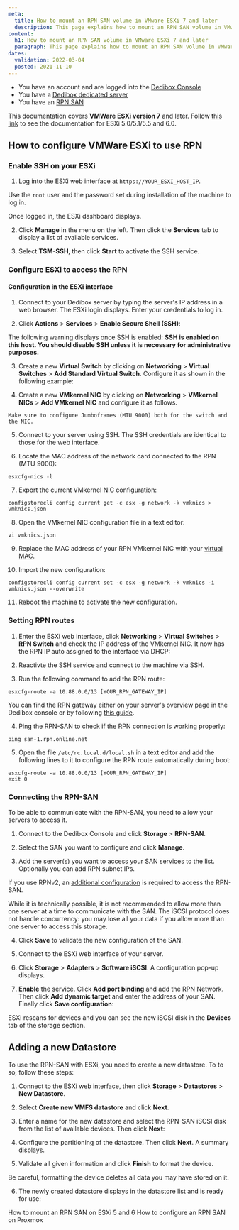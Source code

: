 ```yaml
---
meta:
  title: How to mount an RPN SAN volume in VMware ESXi 7 and later
  description: This page explains how to mount an RPN SAN volume in VMware ESXi 7 and later
content:
  h1: How to mount an RPN SAN volume in VMware ESXi 7 and later
  paragraph: This page explains how to mount an RPN SAN volume in VMware ESXi 7 and later
dates:
  validation: 2022-03-04
  posted: 2021-11-10
---
```


<Message type="requirement">

* You have an account and are logged into the [Dedibox Console](https://console.online.net)
* You have a [Dedibox dedicated server](https://www.scaleway.com/en/dedibox/)
* You have an [RPN SAN](https://www.scaleway.com/en/dedibox/storage/rpn-san/) 

</Message>

<Message type="important">

This documentation covers **VMWare ESXi version 7** and later. Follow [this link](/dedibox-network/rpn/how-to/use-rpn-san-esxi/) to see the documentation for ESXi 5.0/5.1/5.5 and 6.0.

</Message>

## How to configure VMWare ESXi to use RPN

### Enable SSH on your ESXi

1. Log into the ESXi web interface at `https://YOUR_ESXI_HOST_IP`.

  <Message type="tip">

  Use the `root` user and the password set during installation of the machine to log in. 

  </Message>

  Once logged in, the ESXi dashboard displays.

  <Lightbox src="scaleway-esxi7-dashboard.webp" alt="" />

2. Click **Manage** in the menu on the left. Then click the **Services** tab to display a list of available services.

3. Select **TSM-SSH**, then click **Start** to activate the SSH service. 

  <Lightbox src="scaleway-esxi7-ssh.webp" alt="" />



### Configure ESXi to access the RPN

#### Configuration in the ESXi interface

1. Connect to your Dedibox server by typing the server's IP address in a web browser. The ESXi login displays. Enter your credentials to log in.

2. Click **Actions** > **Services** > **Enable Secure Shell (SSH)**:

  <Lightbox src="scaleway-enable_ssh.webp" width="600" alt="" />

  The following warning displays once SSH is enabled: **SSH is enabled on this host. You should disable SSH unless it is necessary for administrative purposes.**

3. Create a new **Virtual Switch** by clicking on **Networking** > **Virtual Switches** > **Add Standard Virtual Switch**. Configure it as shown in the following example:

  <Lightbox src="scaleway-rpn_switch.webp" width="400" alt="" />

4. Create a new **VMkernel NIC** by clicking on **Networking** > **VMkernel NICs** > **Add VMkernel NIC** and configure it as follows. 

  <Lightbox src="scaleway-vmkernel_nic.webp" width="400" alt="" />

  <Message type="note">
    
    Make sure to configure Jumboframes (MTU 9000) both for the switch and the NIC.

  </Message>

5. Connect to your server using SSH. The SSH credentials are identical to those for the web interface.

6. Locate the MAC address of the network card connected to the RPN (MTU 9000):
  ```
  esxcfg-nics -l
  ```

7. Export the current VMkernel NIC configuration:
  ```
  configstorecli config current get -c esx -g network -k vmknics > vmknics.json
  ```

8. Open the VMkernel NIC configuration file in a text editor:

  ```
  vi vmknics.json
  ```

9. Replace the MAC address of your RPN VMkernel NIC with your [virtual MAC](/dedibox-network/ip-failover/how-to/create-virtual-mac/).

  <Lightbox src="scaleway-esxi7-vmnic.webp" />

10. Import the new configuration:

  ```
  configstorecli config current set -c esx -g network -k vmknics -i vmknics.json --overwrite
  ```

11. Reboot the machine to activate the new configuration.

### Setting RPN routes

1. Enter the ESXi web interface, click **Networking** > **Virtual Switches** > **RPN Switch** and check the IP address of the VMkernel NIC. It now has the RPN IP auto assigned to the interface via DHCP:

  <Lightbox src="scaleway-rpn_switch_connected.webp" width="800" alt="" />

2. Reactivte the SSH service and connect to the machine via SSH.

3. Run the following command to add the RPN route:

  ```
  esxcfg-route -a 10.88.0.0/13 [YOUR_RPN_GATEWAY_IP]
  ```

  <Message type="tip"> 

  You can find the RPN gateway either on your server's overview page in the Dedibox console or by following [this guide](/dedibox-network/rpn/how-to/find-rpn-gateway/).

  </Message>

4. Ping the RPN-SAN to check if the RPN connection is working properly:

  ```
  ping san-1.rpn.online.net
  ```

5. Open the file `/etc/rc.local.d/local.sh` in a text editor and add the following lines to it to configure the RPN route automatically during boot:

  ```
  esxcfg-route -a 10.88.0.0/13 [YOUR_RPN_GATEWAY_IP]
  exit 0
  ```

### Connecting the RPN-SAN

To be able to communicate with the RPN-SAN, you need to allow your servers to access it.

1. Connect to the Dedibox Console and click **Storage** > **RPN-SAN**.

2. Select the SAN you want to configure and click **Manage**.

3. Add the server(s) you want to access your SAN services to the list. Optionally you can add RPN subnet IPs.

  <Message type="note">

  If you use RPNv2, an [additional configuration](/dedibox-network/rpn/how-to/configure-rpnv1-gateway/) is required to access the RPN-SAN.

  </Message>

  <Message type="important">
  
  While it is technically possible, it is not recommended to allow more than one server at a time to communicate with the SAN. The iSCSI protocol does not handle concurrency: you may lose all your data if you allow more than one server to access this storage.

  </Message>

4. Click **Save** to validate the new configuration of the SAN.

5. Connect to the ESXi web interface of your server.

6. Click **Storage** > **Adapters** > **Software iSCSI**. A configuration pop-up displays.

7. **Enable** the service. Click **Add port binding** and add the RPN Network. Then click **Add dynamic target** and enter the address of your SAN. Finally click **Save configuration**:

  <Lightbox src="scaleway-configure_iscsi.webp" width="600" alt="" />

  ESXi rescans for devices and you can see the new iSCSI disk in the **Devices** tab of the storage section.

## Adding a new Datastore

To use the RPN-SAN with ESXi, you need to create a new datastore. To to so, follow these steps:

1. Connect to the ESXi web interface, then click **Storage** > **Datastores** > **New Datastore**.

2. Select **Create new VMFS datastore** and click **Next**.

3. Enter a name for the new datastore and select the RPN-SAN iSCSI disk from the list of available devices. Then click **Next**:

  <Lightbox src="scaleway-datastore_device.webp" width="600" alt="" />

4. Configure the partitioning of the datastore. Then click **Next**. A summary displays. 

5. Validate all given information and click **Finish** to format the device.

  <Message type="important">
  
  Be careful, formatting the device deletes all data you may have stored on it.

  </Message>

6. The newly created datastore displays in the datastore list and is ready for use:

  <Lightbox src="scaleway-datastore_list.webp" width="800" alt="" />


<Navigation title="See Also">
  <PreviousButton to="/dedibox-network/rpn/howto/use-rpn-san-esxi/">How to mount an RPN SAN on ESXi 5 and 6</PreviousButton>
  <NextButton to="/dedibox-network/rpn/how-to/use-rpn-san-proxmox/">How to configure an RPN SAN on Proxmox</NextButton>
</Navigation>